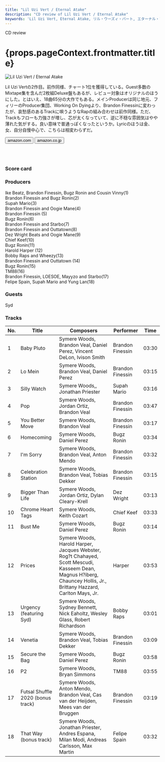 ```yaml
---
title: "Lil Uzi Vert / Eternal Atake"
description: "CD review of Lil Uzi Vert / Eternal Atake"
keywords: 'Lil Uzi Vert, Eternal Atake, リル・ウーズィ・バート, エターナル・アテイク'
---
```





<p className="largeP">CD review</p>
<h1 className="h1--no--margin">{props.pageContext.frontmatter.title}</h1>

<Row  className="image-card-group">
	<Column colMd={"4"} colLg={"4"} noGutterMdLeft="">
       <ImageCard>

![Lil Uzi Vert / Eternal Atake](../../images/cd/liluzivert2L.jpg) 

</ImageCard>
	</Column>
	<Column colMd={"8"} colLg={"8"} noGutterMdLeft="">
	<p>
	Lil Uzi Vertの2作目。前作同様、チャート1位を獲得している。Guest多数のMixtape集を含んだ2枚組Deluxe盤もあるが、レビュー対象はオリジナルのほうにした。とはいえ、18曲65分の大作でもある。メインProducerは同じ地元、フィリーのProducer集団、Working On Dyingより、Brandon Finessinに変わったが、哀愁感のあるTrackに唄うようなRapの組み合わせは前作同様。ただ、Trackもフローも力強さが増し、芯が太くなっていて、逆に不穏な雰囲気はやや薄れた気がする。良い意味で普通っぽくなったというか。Lyricのほうは金、女、自分自慢中心で、こちらは相変わらずだ。
	</p>
    <div>
	  <Button href="https://amzn.to/2YSMZg5" kind="primary" size="small" renderIcon={ArrowUpRight24}>
      amazon.com
      </Button>
      <Button href="https://amzn.to/37Oadbj" kind="secondary" size="small" renderIcon={ArrowUpRight24}>
      amazon.co.jp
      </Button>
	</div>
	<a style="display:inline-block;overflow:hidden;background:url(https://linkmaker.itunes.apple.com/ja-jp/lockup.svg?releaseDate=2020-03-06&kind=album&bubble=apple_music&style=mono-black) no-repeat;width:180px;height:45px;" href="https://geo.music.apple.com/jp/album/eternal-atake/1501843464?mt=1&app=music&ls=1&at=11lcug"></a>
	<a style="display:inline-block;overflow:hidden;background:url(https://linkmaker.itunes.apple.com/ja-jp/badge-lrg.svg?releaseDate=2020-03-06T00:00:00Z&kind=album&bubble=itunes_music) no-repeat;width:140px;height:45px;" href="https://geo.music.apple.com/jp/album/eternal-atake/1501843464?app=itunes&at=11lcug"></a>
	</Column>
</Row>
<Row >
	<Column colMd={"4"} colLg={"4"} noGutterMdLeft="">
<div>
    <h3>Score card</h3>
	<SliderJS1 value="1" />
    <SliderJS2 value="2" />
	<SliderJS3 value="2" />
    <SliderJS4 value="9" />
</div>
</Column>
<Column colMd={"8"} colLg={"8"} noGutterMdLeft="">
<div>
<h3>Producers</h3>
<p>
Ike Beatz, Brandon Finessin, Bugz Ronin and Cousin Vinny(1)
<br/>Brandon Finessin and Bugz Ronin(2)
<br/>Supah Mario(3)
<br/>Brandon Finessin and Oogie Mane(4)
<br/>Brandon Finessin (5)
<br/>Bugz Ronin(6)
<br/>Brandon Finessin and Starbo(7)
<br/>Brandon Finessin and Outtatown(8)
<br/>Dez Wright Beats and Oogie Mane(9)
<br/>Chief Keef(10)
<br/>Bugz Ronin(11)
<br/>Harold Harper (12)
<br/>Bobby Raps and Wheezy(13)
<br/>Brandon Finessin and Outtatown (14)
<br/>Bugz Ronin(15)
<br/>TM88(16)
<br/>Brandon Finessin, LOESOE, Mayyzo and Starbo(17)
<br/>Felipe Spain, Supah Mario and Yung Lan(18)
</p>
<h3>Guests</h3>
<p>
Syd
</p>
</div>
</Column>
</Row>

<h3>Tracks</h3>

| No. |	 Title                            |	 Composers                                                                                                                                                           |	 Performer      | Time	|
| --- |	--------------------------------- | -------------------------------------------------------------------------------------------------------------------------------------------------------------------- | ---------------- | ----- |
| 1	  |	Baby Pluto                        | Symere Woods, Brandon Veal, Daniel Perez, Vincent DeLon, Ivison Smith                                                                                                | Brandon Finessin	| 03:30 |
| 2	  |	Lo Mein                           | Symere Woods, Brandon Veal, Daniel Perez                                                                                                                             | Brandon Finessin	| 03:15 |
| 3	  |	Silly Watch                       | Symere Woods,, Jonathan Priester                                                                                                                                     | Supah Mario     	| 03:16 |
| 4	  |	Pop                               | Symere Woods, Jordan Ortiz, Brandon Veal                                                                                                                             | Brandon Finessin	| 03:47 |
| 5	  |	You Better Move                   | Symere Woods, Brandon Veal                                                                                                                                           | Brandon Finessin	| 03:17 |
| 6	  |	Homecoming                        | Symere Woods, Daniel Perez                                                                                                                                           | Bugz Ronin      	| 03:34 |
| 7	  |	I'm Sorry                         | Symere Woods, Brandon Veal, Anton Mendo                                                                                                                              | Brandon Finessin	| 03:32 |
| 8	  |	Celebration Station               | Symere Woods, Brandon Veal, Tobias Dekker                                                                                                                            | Brandon Finessin	| 03:15 |
| 9	  |	Bigger Than Life                  | Symere Woods, Jordan Ortiz, Dylan Cleary-Krell                                                                                                                       | Dez Wright      	| 03:13 |
| 10  |	Chrome Heart Tags                 | Symere Woods, Keith Cozart                                                                                                                                           | Chief Keef      	| 03:33 |
| 11  |	Bust Me                           | Symere Woods, Daniel Perez                                                                                                                                           | Bugz Ronin      	| 03:14 |
| 12  |	Prices                            | Symere Woods, Harold Harper, Jacques Webster, Rog?t Chahayed, Scott Mescudi, Kasseem Dean, Magnus H?iberg, Chauncey Hollis, Jr., Brittany Hazzard, Carlton Mays, Jr. | Harper          	| 03:53 |
| 13  |	Urgency (featuring Syd)           | Symere Woods, Sydney Bennett, Nick Eaholtz, Wesley Glass, Robert Richardson                                                                                          | Bobby Raps      	| 03:01 |
| 14  |	Venetia                           | Symere Woods, Brandon Veal, Tobias Dekker                                                                                                                            | Brandon Finessin	| 03:09 |
| 15  |	Secure the Bag                    | Symere Woods, Daniel Perez                                                                                                                                           | Bugz Ronin      	| 03:58 |
| 16  |	P2                                | Symere Woods, Bryan Simmons                                                                                                                                          | TM88            	| 03:55 |
| 17  |	Futsal Shuffle 2020 (bonus track) | Symere Woods, Anton Mendo, Brandon Veal, Cas van der Heijden, Mees van der Bruggen                                                                                   | Brandon Finessin	| 03:19 |
| 18  |	That Way (bonus track)            | Symere Woods, Jonathan Priester, Andres Espana, Milan Modi, Andreas Carlsson, Max Martin                                                                             | Felipe Spain    	| 03:32 |  

<Row>
<Column colMd={3} colLg={3} noGutterMdLeft>
<Review1 />
</Column>
</Row>